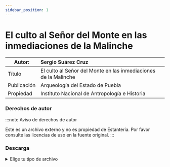 ```yaml
---
sidebar_position: 1
---
```

# El culto al Señor del Monte en las inmediaciones de la Malinche

|Autor:| Sergio Suárez Cruz |
|--|:--|
|Título|El culto al Señor del Monte en las inmediaciones de la Malinche|
|Publicación|Arqueología del Estado de Puebla|
|Propiedad|Instituto Nacional de Antropología e Historia|

### Derechos de autor
    
:::note Aviso de derechos de autor

Este es un archivo externo y no es propiedad de Estantería. Por favor consulte las licencias de uso en la fuente original.
:::

### Descarga
<details>
  <summary>Elige tu tipo de archivo</summary>
    <div>
        <a href="https://estanteriablobserver.blob.core.windows.net/historia-constumbres/Señor-del-Monte.pdf"> 📥 El culto al Señor del Monte en las inmediaciones de la Malinche (PDF)</a>
        </div>      
</details>

